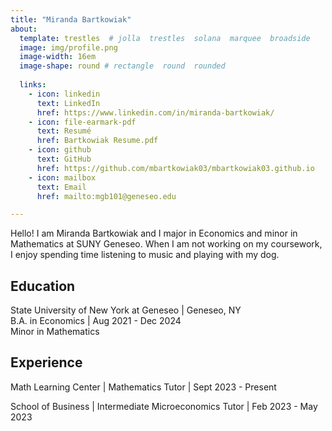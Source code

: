 ```yaml
---
title: "Miranda Bartkowiak" 
about:
  template: trestles  # jolla  trestles  solana  marquee  broadside
  image: img/profile.png
  image-width: 16em
  image-shape: round # rectangle  round  rounded
  
  links:
    - icon: linkedin
      text: LinkedIn
      href: https://www.linkedin.com/in/miranda-bartkowiak/
    - icon: file-earmark-pdf
      text: Resumé
      href: Bartkowiak Resume.pdf
    - icon: github
      text: GitHub
      href: https://github.com/mbartkowiak03/mbartkowiak03.github.io
    - icon: mailbox
      text: Email
      href: mailto:mgb101@geneseo.edu

---
```



Hello! I am Miranda Bartkowiak and I major in Economics and minor in Mathematics at SUNY Geneseo. When I am not working on my coursework, I enjoy spending time listening to music and playing with my dog.

## Education

State University of New York at Geneseo | Geneseo, NY <br>
B.A. in Economics | Aug 2021 - Dec 2024 <br>
Minor in Mathematics 

## Experience

Math Learning Center | Mathematics Tutor | Sept 2023 - Present

School of Business | Intermediate Microeconomics Tutor | Feb 2023 - May 2023


